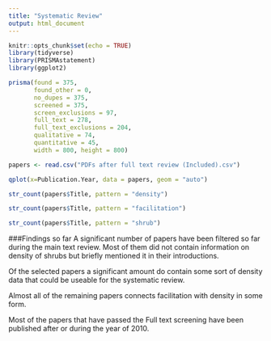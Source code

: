 ```yaml
---
title: "Systematic Review"
output: html_document
---
```


```r
knitr::opts_chunk$set(echo = TRUE)
library(tidyverse)
library(PRISMAstatement)
library(ggplot2)
```

```r
prisma(found = 375,
       found_other = 0,
       no_dupes = 375, 
       screened = 375, 
       screen_exclusions = 97, 
       full_text = 278,
       full_text_exclusions = 204, 
       qualitative = 74, 
       quantitative = 45,
       width = 800, height = 800)
```

```r
papers <- read.csv("PDFs after full text review (Included).csv")
```

```r
qplot(x=Publication.Year, data = papers, geom = "auto")
```


```r
str_count(papers$Title, pattern = "density")
```
```r
str_count(papers$Title, pattern = "facilitation")
```

```r
str_count(papers$Title, pattern = "shrub")
```

###Findings so far
A significant number of papers have been filtered so far during the main text review. Most of them did not contain information on density of shrubs but briefly mentioned it in their introductions.

Of the selected papers a significant amount do contain some sort of density data that could be useable for the systematic review.

Almost all of the remaining papers connects facilitation with density in some form.

Most of the papers that have passed the Full text screening have been published after or during the year of 2010.